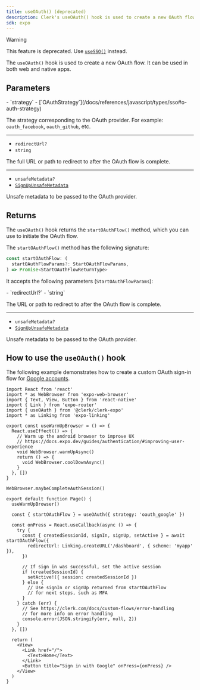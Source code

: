 ```yaml
---
title: useOAuth() (deprecated)
description: Clerk's useOAuth() hook is used to create a new OAuth flow.
sdk: expo
---
```


> [!WARNING]
> This feature is deprecated. Use [`useSSO()`](/docs/references/expo/use-sso) instead.

The `useOAuth()` hook is used to create a new OAuth flow. It can be used in both web and native apps.

## Parameters

<Properties>
  - `strategy`
  - [`OAuthStrategy`](/docs/references/javascript/types/sso#o-auth-strategy)

  The strategy corresponding to the OAuth provider. For example: `oauth_facebook`, `oauth_github`, etc.

  ---

  - `redirectUrl?`
  - `string`

  The full URL or path to redirect to after the OAuth flow is complete.

  ---

  - `unsafeMetadata?`
  - [`SignUpUnsafeMetadata`](/docs/references/javascript/types/metadata#sign-up-unsafe-metadata)

  Unsafe metadata to be passed to the OAuth provider.
</Properties>

## Returns

The `useOAuth()` hook returns the `startOAuthFlow()` method, which you can use to initiate the OAuth flow.

The `startOAuthFlow()` method has the following signature:

```ts
const startOAuthFlow: (
  startOAuthFlowParams?: StartOAuthFlowParams,
) => Promise<StartOAuthFlowReturnType>
```

It accepts the following parameters (`StartOAuthFlowParams`):

<Properties>
  - `redirectUrl?`
  - `string`

  The URL or path to redirect to after the OAuth flow is complete.

  ---

  - `unsafeMetadata?`
  - [`SignUpUnsafeMetadata`](/docs/references/javascript/types/metadata#sign-up-unsafe-metadata)

  Unsafe metadata to be passed to the OAuth provider.
</Properties>

## How to use the `useOAuth()` hook

The following example demonstrates how to create a custom OAuth sign-in flow for [Google accounts](/docs/guides/configure/auth-strategies/social-connections/google).

```tsx {{ filename: 'app/(auth)/sign-in.tsx', collapsible: true }}
import React from 'react'
import * as WebBrowser from 'expo-web-browser'
import { Text, View, Button } from 'react-native'
import { Link } from 'expo-router'
import { useOAuth } from '@clerk/clerk-expo'
import * as Linking from 'expo-linking'

export const useWarmUpBrowser = () => {
  React.useEffect(() => {
    // Warm up the android browser to improve UX
    // https://docs.expo.dev/guides/authentication/#improving-user-experience
    void WebBrowser.warmUpAsync()
    return () => {
      void WebBrowser.coolDownAsync()
    }
  }, [])
}

WebBrowser.maybeCompleteAuthSession()

export default function Page() {
  useWarmUpBrowser()

  const { startOAuthFlow } = useOAuth({ strategy: 'oauth_google' })

  const onPress = React.useCallback(async () => {
    try {
      const { createdSessionId, signIn, signUp, setActive } = await startOAuthFlow({
        redirectUrl: Linking.createURL('/dashboard', { scheme: 'myapp' }),
      })

      // If sign in was successful, set the active session
      if (createdSessionId) {
        setActive!({ session: createdSessionId })
      } else {
        // Use signIn or signUp returned from startOAuthFlow
        // for next steps, such as MFA
      }
    } catch (err) {
      // See https://clerk.com/docs/custom-flows/error-handling
      // for more info on error handling
      console.error(JSON.stringify(err, null, 2))
    }
  }, [])

  return (
    <View>
      <Link href="/">
        <Text>Home</Text>
      </Link>
      <Button title="Sign in with Google" onPress={onPress} />
    </View>
  )
}
```
